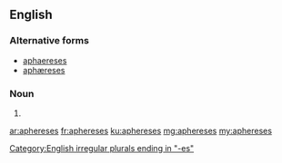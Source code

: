 ==English==

===Alternative forms===
* [[aphaereses]]
* [[aphæreses]]

===Noun===
{{head|en|noun plural form}}

# {{plural of|apheresis|lang=en}}

[[Category:English irregular plurals ending in "-es"]]

[[ar:aphereses]]
[[fr:aphereses]]
[[ku:aphereses]]
[[mg:aphereses]]
[[my:aphereses]]
